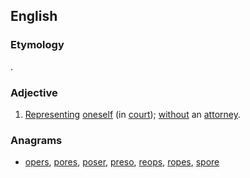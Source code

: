 ==English==

===Etymology===
{{etyl|la}} {{term|pro|lang=la}} {{term|se}}.

===Adjective===
{{en-adj|-}}

# {{legal}} [[represent|Representing]] [[oneself]] (in [[court]]); [[without]] an [[attorney]].

===Anagrams===
* [[opers#English|opers]], [[pores#English|pores]], [[poser#English|poser]], [[preso#English|preso]], [[reops#English|reops]], [[ropes#English|ropes]], [[spore#English|spore]]